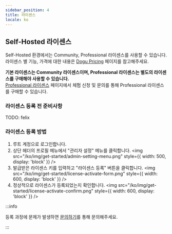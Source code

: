 ```yaml
---
sidebar_position: 4
title: 라이센스
locale: ko
---
```


## Self-Hosted 라이센스

Self-Hosted 환경에서는 Community, Professional 라이센스를 사용할 수 있습니다.  
라이센스 별 기능, 가격에 대한 내용은 [Dogu Pricing](https://dogutech.io/pricing?type=self-hosted) 페이지를 참고해주세요.

**기본 라이센스는 Community 라이센스이며, Professional 라이센스는 별도의 라이센스를 구매해야 사용할 수 있습니다.**  
[Professional 라이센스](https://dogutech.io/pricing?type=self-hosted) 페이지에서 체험 신청 및 문의를 통해 Professional 라이센스를 구매할 수 있습니다.

### 라이센스 등록 전 준비사항

TODO: felix

### 라이센스 등록 방법

1. 루트 계정으로 로그인합니다.
2. 상단 헤더의 프로필 메뉴에서 "관리자 설정" 메뉴를 클릭합니다.
   <img
     src="/ko/img/get-started/admin-setting-menu.png"
     style={{ width: 500, display: 'block' }}
   />
3. 발급받은 라이센스 키를 입력하고 "라이센스 등록" 버튼을 클릭합니다.
   <img
     src="/ko/img/get-started/license-activate-form.png"
     style={{ width: 600, display: 'block' }}
   />
4. 정상적으로 라이센스가 등록되었는지 확인합니다.
   <img
     src="/ko/img/get-started/license-activate-confirm.png"
     style={{ width: 600, display: 'block' }}
   />

:::info

등록 과정에 문제가 발생하면 [문의하기](https://dogutech.io/contact-us)를 통해 문의해주세요.

:::
